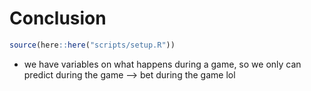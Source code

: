 # Conclusion

```r
source(here::here("scripts/setup.R"))
```


- we have variables on what happens during a game, so we only can predict during the game --> bet during the game lol